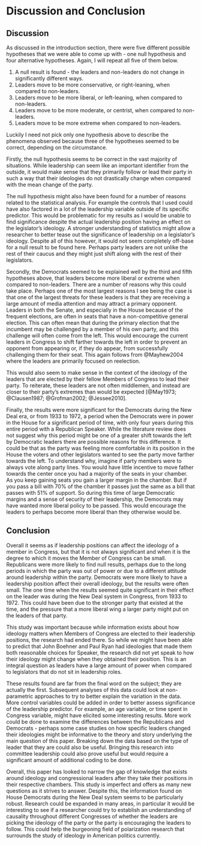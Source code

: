 # Discussion and Conclusion

## Discussion


As discussed in the introduction section, there were five different possible hypotheses that we were able to come up with - one null hypothesis and four alternative hypotheses. Again, I will repeat all five of them below.

  1. A null result is found - the leaders and non-leaders do not change in significantly different ways.
  2. Leaders move to be more conservative, or right-leaning, when compared to non-leaders.
  3. Leaders move to be more liberal, or left-leaning, when compared to non-leaders.
  4. Leaders move to be more moderate, or centrist, when compared to non-leaders.
  5. Leaders move to be more extreme when compared to non-leaders.
  
Luckily I need not pick only one hypothesis above to describe the phenomena observed because three of the hypotheses seemed to be correct, depending on the circumstance.

Firstly, the null hypothesis seems to be correct in the vast majority of situations. While leadership can seem like an important identifier from the outside, it would make sense that they primarily follow or lead their party\footnote{It is impossible to know which direction the causality would go in from this analysis.} in such a way that their ideologies do not drastically change when compared with the mean change of the party. 

The null hypothesis might also have been found for a number of reasons related to the statistical analysis. For example the controls that I used could have also factored in a lot of the leadership variable outside of its specific predictor. This would be problematic for my results as I would be unable to find significance despite the actual leadership position having an effect on the legislator's ideology. A stronger understanding of statistics might allow a researcher to better tease out the significance of leadership on a legislator's ideology. Despite all of this however, it would not seem completely off-base for a null result to be found here. Perhaps party leaders are not unlike the rest of their caucus and they might just shift along with the rest of their legislators.


Secondly, the Democrats seemed to be explained well by the third and fifth hypotheses above, that leaders become more liberal or extreme when compared to non-leaders. There are a number of reasons why this could take place. Perhaps one of the most largest reasons I see being the case is that one of the largest threats for these leaders is that they are receiving a large amount of media attention and may attract a primary opponent. Leaders in both the Senate, and especially in the House because of the frequent elections, are often in seats that have a non-competitive general election. This can often mean that during the primary election that the incumbent may be challenged by a member of his own party, and this challenge will often come from the left. This would encourage the current leaders in Congress to shift farther towards the left in order to prevent an opponent from appearing or, if they do appear, from successfully challenging them for their seat. This again follows from @Mayhew2004 where the leaders are primarily focused on reelection.

This would also seem to make sense in the context of the ideology of the leaders that are elected by their fellow Members of Congress to lead their party. To reiterate, these leaders are not often middlemen, and instead are closer to their party's extremes than would be expected [@May1973; @Clausen1987; @Grofman2002; @Jessee2010].

Finally, the results were more significant for the Democrats during the New Deal era, or from 1933 to 1972, a period when the Democrats were in power in the House for a significant period of time, with only four years during this entire period with a Republican Speaker.\footnote{This occurred in the 80th and 83rd Congress, from 1947-1948 and 1953-1954, respectively. Joe Martin, a Representative from Massachusetts, was Speaker during this time.} While the literature review does not suggest why this period might be one of a greater shift towards the left by Democratic leaders there are possible reasons for this difference. It could be that as the party was feeling more comfortable in its position in the House the voters and other legislators wanted to see the party move farther towards the left. To understand why, imagine if party members were to always vote along party lines. You would have little incentive to move father towards the center once you had a majority of the seats in your chamber. As you keep gaining seats you gain a larger margin in the chamber. But if you pass a bill with 70% of the chamber it passes just the same as a bill that passes with 51% of support. So during this time of large Democratic margins and a sense of security of their leadership, the Democrats may have wanted more liberal policy to be passed. This would encourage the leaders to perhaps become more liberal than they otherwise would be.





## Conclusion

Overall it seems as if leadership positions can affect the ideology of a member in Congress, but that it is not always significant and when it is the degree to which it moves the Member of Congress can be small. Republicans were more likely to find null results, perhaps due to the long periods in which the party was out of power or due to a different attitude around leadership within the party. Democrats were more likely to have a leadership position affect their overall ideology, but the results were often small. The one time when the results seemed quite significant in their effect on the leader was during the New Deal system in Congress, from 1933 to 1972. This could have been due to the stronger party that existed at the time, and the pressure that a more liberal wing a larger party might put on the leaders of that party. 

This study was important because while information exists about how ideology matters when Members of Congress are elected to their leadership positions, the research had ended there. So while we might have been able to predict that John Boehner and Paul Ryan had ideologies that made them both reasonable choices for Speaker, the research did not yet speak to how their ideology might change when they obtained their position. This is an integral question as leaders have a large amount of power when compared to legislators that do not sit in leadership roles. 

These results found are far from the final word on the subject; they are actually the first. Subsequent analyses of this data could look at non-parametric approaches to try to better explain the variation in the data. More control variables could be added in order to better assess significance of the leadership predictor. For example, an age variable, or time spent in Congress variable, might have elicited some interesting results. More work could be done to examine the differences between the Republicans and Democrats - perhaps some case studies on how specific leaders changed their ideologies might be informative to the theory and story underlying the main question of this paper. Breaking down the data based on the type of leader that they are could also be useful. Bringing this research into committee leadership could also prove useful but would require a significant amount of additional coding to be done.

Overall, this paper has looked to narrow the gap of knowledge that exists around ideology and congressional leaders after they take their positions in their respective chambers. This study is imperfect and offers as many new questions as it strives to answer. Despite this, the information found on House Democrats during the New Deal system seems to be particularly robust. Research could be expanded in many areas, in particular it would be interesting to see if a researcher could try to establish an understanding of causality throughout different Congresses of whether the leaders are picking the ideology of the party or the party is encouraging the leaders to follow. This could help the burgeoning field of polarization research that surrounds the study of ideology in American politics currently. 

